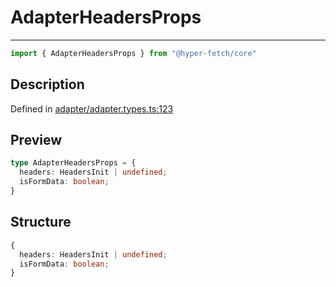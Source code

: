 

# AdapterHeadersProps

<div class="api-docs__separator" data-reactroot="">

---

</div><div class="api-docs__import" data-reactroot="">

```ts
import { AdapterHeadersProps } from "@hyper-fetch/core"
```

</div><div class="api-docs__section">

## Description

</div><div class="api-docs__description"><span class="api-docs__do-not-parse">



</span></div><p class="api-docs__definition">

Defined in [adapter/adapter.types.ts:123](https://github.com/BetterTyped/hyper-fetch/blob/cc329b91/packages/core/src/adapter/adapter.types.ts#L123)

</p><div class="api-docs__section">

## Preview

</div><div class="api-docs__preview type">

```ts
type AdapterHeadersProps = {
  headers: HeadersInit | undefined; 
  isFormData: boolean; 
}
```

</div><div class="api-docs__section">

## Structure

</div><div class="api-docs__returns">

```ts
{
  headers: HeadersInit | undefined;
  isFormData: boolean;
}
```

</div>